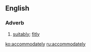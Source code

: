 ==English==

===Adverb===
{{en-adv}}

# {{label|en|rare}} [[suitably]]; [[fitly]]

[[ko:accommodately]]
[[ru:accommodately]]